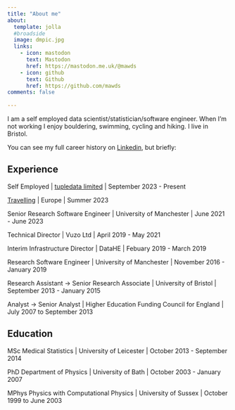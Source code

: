 ```yaml
---
title: "About me"
about:
  template: jolla
  #broadside 
  image: dmpic.jpg
  links:
    - icon: mastodon 
      text: Mastodon
      href: https://mastodon.me.uk/@mawds
    - icon: github
      text: Github
      href: https://github.com/mawds
comments: false
      
---
```


I am a self employed data scientist/statistician/software engineer. When I'm not working I enjoy bouldering, swimming, cycling and hiking.  I live in Bristol.

You can see my full career history on [Linkedin](https://www.linkedin.com/in/david-mawdsley-7477873/), but briefly:

## Experience

Self Employed | [tupledata limited](https://www.tupledata.co.uk) | September 2023 - Present

[Travelling](https://travel.maawds.co.uk) | Europe | Summer 2023

Senior Research Software Engineer | University of Manchester | June 2021 - June 2023 

Technical Director | Vuzo Ltd | April 2019 - May 2021 

Interim Infrastructure Director | DataHE | Febuary 2019 - March 2019

Research Software Engineer | University of Manchester | November 2016 - January 2019

Research Assistant -> Senior Research Associate | University of Bristol | September 2013 - January 2015

Analyst -> Senior Analyst | Higher Education Funding Council for England | July 2007 to September 2013


## Education

MSc Medical Statistics | University of Leicester | October 2013 - September 2014

PhD Department of Physics | University of Bath | October 2003 - January 2007

MPhys Physics with Computational Physics | University of Sussex | October 1999 to June 2003

